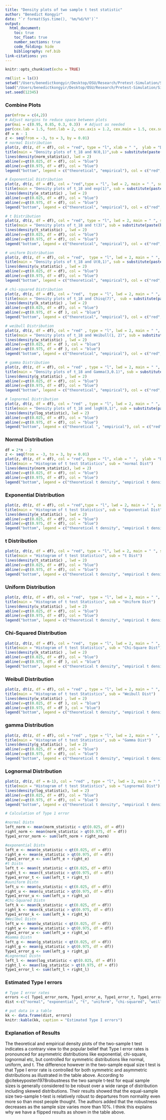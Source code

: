 ```yaml
---
title: "Density plots of two sample t test statistic"
author: "Benedict Kongyir"
date: "`r format(Sys.time(), '%m/%d/%Y')`"
output: 
  html_document:
    toc: true
    toc_float: true
    number_sections: true
    code_folding: hide
    bibliography: ref.bib
link-citations: yes
---
```


```r
knitr::opts_chunk$set(echo = TRUE)
```


```r
rm(list = ls())
setwd("/Users/benedictkongyir/Desktop/OSU/Research/Pretest-Simulation/Simulation/PLOT OF TEST STAT UNDER H0")
load("/Users/benedictkongyir/Desktop/OSU/Research/Pretest-Simulation/Simulation/PLOT OF TEST STAT UNDER H0/two_samples_plots.RData")
set.seed(12345)
```

### Combine Plots
```r
par(mfrow = c(4,2))
# Adjust margins to reduce space between plots
par(mai = c(0.95, 0.85, 0.3, 0.3))  # Adjust as needed
par(cex.lab = 1.5, font.lab = 2, cex.axis = 1.2, cex.main = 1.5, cex.sub = 1.2)  # Larger and bold
df = n - 1
z <- seq(from = -3, to = 3, by = 0.01)
# normal Distribution
plot(z, dt(z, df = df), col = "red", type = "l", xlab = " ",  ylab = "Density",  lwd = 2, main = " ", sub = " ")
title(main = "Density plots of t_18 and N(0,1)",sub = substitute(paste(bold("normal Dist"))),  cex = 2)
lines(density(norm_statistic), lwd = 2)
abline(v=qt(0.025, df = df), col = "blue")
abline(v=qt(0.975, df = df), col = "blue")
legend("bottom", legend = c("theoretical", "empirical"), col = c("red", "black"), lty = 1, cex = 1, text.font = 2, lwd = 2, bty = "n", ncol=2, inset=c(0, -.22), xpd=TRUE)

# Exponential Distribution
plot(z, dt(z, df = df), col = "red",type = "l", lwd = 2, main = " ", sub = " " , xlab = " ",  ylab = "Density")
title(main = "Density plots of t_18 and exp(1)", sub = substitute(paste(bold("Exponential Dist"))),  cex = 2)
lines(density(e_statistic) , lwd = 2)
abline(v=qt(0.025, df = df), col = "blue")
abline(v=qt(0.975, df = df), col = "blue")
legend("bottom", legend = c("theoretical", "empirical"), col = c("red", "black"), lty = 1, cex = 1, text.font = 2, lwd = 2, bty = "n", ncol=2, inset=c(0, -.22), xpd=TRUE)

# t Distribution
plot(z, dt(z, df = df), col = "red", type = "l", lwd = 2, main = " ", sub = " " , xlab = " ",  ylab = "Density")
title(main = "Density plots of t_18 and t(3)", sub = substitute(paste(bold("t Dist"))),  cex = 2)
lines(density(t_statistic) , lwd = 2)
abline(v=qt(0.025, df = df), col = "blue")
abline(v=qt(0.975, df = df), col = "blue")
legend("bottom", legend = c("theoretical", "empirical"), col = c("red", "black"), lty = 1, cex = 1, text.font = 2, lwd = 2, bty = "n", ncol=2, inset=c(0, -.22), xpd=TRUE)

# uniform Distribution
plot(z, dt(z, df = df), col = "red",  type = "l", lwd = 2, main = " ", sub = " " , xlab = " ",  ylab = "Density")
title(main = "Density plots of t_18 and U(0,1)", sub = substitute(paste(bold("Uniform Dist"))),  cex = 2)
lines(density(u_statistic) , lwd = 2)
abline(v=qt(0.025, df = df), col = "blue")
abline(v=qt(0.975, df = df), col = "blue")
legend("bottom", legend = c("theoretical", "empirical"), col = c("red", "black"), lty = 1, cex = 1, text.font = 2, lwd = 2, bty = "n", ncol=2, inset=c(0, -.22), xpd=TRUE)

# chi-squared Distribution
plot(z, dt(z, df = df), col = "red",  type = "l", lwd = 2, main = " ", sub = " " , xlab = " ",  ylab = "Density")
title(main = "Density plots of t_18 and Chisq(7)",  sub = substitute(paste(bold("Chi-Square Dist"))),  cex = 2)
lines(density(k_statistic) , lwd = 2)
abline(v=qt(0.025, df = df), col = "blue")
abline(v=qt(0.975, df = df ), col = "blue")
legend("bottom", legend = c("theoretical", "empirical"), col = c("red", "black"), lty = 1, cex = 1, text.font = 2, lwd = 2, bty = "n", ncol=2, inset=c(0, -.22), xpd=TRUE)

# weibull Distribution
plot(z, dt(z, df = df), col = "red" , type = "l", lwd = 2, main = " ", sub = " " , xlab = " ",  ylab = "Density")
title(main = "Density plots of t_18 and Weibull(1, 2)", sub = substitute(paste(bold("Weibull Dist"))),  cex = 2)
lines(density(w_statistic) , lwd = 2)
abline(v=qt(0.025, df = df ), col = "blue")
abline(v=qt(0.975, df = df ), col = "blue")
legend("bottom", legend = c("theoretical", "empirical"), col = c("red", "black"), lty = 1, cex = 1, text.font = 2, lwd = 2, bty = "n", ncol=2, inset=c(0, -.22), xpd=TRUE)

# gamma Distribution
plot(z, dt(z, df = df), col = "red" , type = "l", lwd = 2, main = " ", sub = " " , xlab = " ",  ylab = "Density")
title(main = "Density plots of t_18 and Gamma(3,0.1)", sub = substitute(paste(bold("Gamma Dist"))),  cex = 2)
lines(density(g_statistic) , lwd = 2)
abline(v=qt(0.025, df = df), col = "blue")
abline(v=qt(0.975, df = df), col = "blue")
legend("bottom", legend = c("theoretical", "empirical"), col = c("red", "black"), lty = 1, cex = 1, text.font = 2, lwd = 2, bty = "n", ncol=2, inset=c(0, -.22), xpd=TRUE)

# lognormal Distribution
plot(z, dt(z, df = df), col = "red" , type = "l", lwd = 2, main = " ", sub = " " , xlab = " ",  ylab = "Density")
title(main = "Density plots of t_18 and logN(0,1)", sub = substitute(paste(bold("Lognormal Dist"))),  cex = 2)
lines(density(log_statistic), lwd = 2)
abline(v=qt(0.025, df = df), col = "blue")
abline(v=qt(0.975, df = df), col = "blue")
legend("bottom", legend = c("theoretical ", "empirical"), col = c("red", "black"), lty = 1, cex = 1, text.font = 2, lwd = 3, bty = "n", ncol=2, inset=c(0, -.22), xpd=TRUE)


```

### Normal Distribution
```r
df = 2*n - 2
z <- seq(from = -3, to = 3, by = 0.01)
plot(z, dt(z, df = df), col = "red", type = "l", xlab = " ",  ylab = "Density",  lwd = 2, main = " ", sub = " ")
title(main = "Histogram of t test Statistics", sub = "normal Dist")
lines(density(norm_statistic), lwd = 2)
abline(v=qt(0.025, df = df), col = "blue")
abline(v=qt(0.975, df = df), col = "blue")
legend("bottom", legend = c("theoretical t density", "empirical t density"), col = c("red", "black"), lty = 1, cex = 0.75, text.font = 2, lwd = 2, bty = "n", ncol=2, inset=c(0, -.22), xpd=TRUE)
```


### Exponential Distribution
```r
plot(z, dt(z, df = df), col = "red",type = "l", lwd = 2, main = " ", sub = " " , xlab = " ",  ylab = "Density")
title(main = "Histogram of t test Statistics", sub = "Exponential Dist")
lines(density(e_statistic) , lwd = 2)
abline(v=qt(0.025, df = df), col = "blue")
abline(v=qt(0.975, df = df), col = "blue")
legend("bottom", legend = c("theoretical t density", "empirical t density"), col = c("red", "black"), lty = 1, cex = 0.75, text.font = 2, lwd = 2, bty = "n", ncol=2, inset=c(0, -.22), xpd=TRUE)
```


### t Distribution
```r
plot(z, dt(z, df = df), col = "red", type = "l", lwd = 2, main = " ", sub = " " , xlab = " ",  ylab = "Density")
title(main = "Histogram of t test Statistics", sub = "t Dist")
lines(density(t_statistic) , lwd = 2)
abline(v=qt(0.025, df = df), col = "blue")
abline(v=qt(0.975, df = df), col = "blue")
legend("bottom", legend = c("theoretical t density", "empirical t density"), col = c("red", "black"), lty = 1, cex = 0.75, text.font = 2, lwd = 2, bty = "n", ncol=2, inset=c(0, -.22), xpd=TRUE)
```


### Uniform Distribution
```r
plot(z, dt(z, df = df), col = "red",  type = "l", lwd = 2, main = " ", sub = " " , xlab = " ",  ylab = "Density")
title(main = "Histogram of t test Statistics", sub = "Uniform Dist")
lines(density(u_statistic) , lwd = 2)
abline(v=qt(0.025, df = df), col = "blue")
abline(v=qt(0.975, df = df), col = "blue")
legend("bottom", legend = c("theoretical t density", "empirical t density"), col = c("red", "black"), lty = 1, cex = 0.75, text.font = 2, lwd = 2, bty = "n", ncol=2, inset=c(0, -.22), xpd=TRUE)
```


### Chi-Squared Distribution
```r
plot(z, dt(z, df = df), col = "red",  type = "l", lwd = 2, main = " ", sub = " " , xlab = " ",  ylab = "Density")
title(main = "Histogram of t test Statistics", sub = "Chi-Square Dist")
lines(density(k_statistic) , lwd = 2)
abline(v=qt(0.025, df = df), col = "blue")
abline(v=qt(0.975, df = df ), col = "blue")
legend("bottom", legend = c("theoretical t density", "empirical t density"), col = c("red", "black"), lty = 1, cex = 0.75, text.font = 2, lwd = 2, bty = "n", ncol=2, inset=c(0, -.22), xpd=TRUE)
```


### Weibull Distribution
```r
plot(z, dt(z, df = df), col = "red" , type = "l", lwd = 2, main = " ", sub = " " , xlab = " ",  ylab = "Density")
title(main = "Histogram of t test Statistics", sub = "Weibull Dist")
lines(density(w_statistic) , lwd = 2)
abline(v=qt(0.025, df = df ), col = "blue")
abline(v=qt(0.975, df = df ), col = "blue")
legend("bottom", legend = c("theoretical t density", "empirical t density"), col = c("red", "black"), lty = 1, cex = 0.75, text.font = 2, lwd = 2, bty = "n", ncol=2, inset=c(0, -.22), xpd=TRUE)
```


### gamma Distribution
```r
plot(z, dt(z, df = df), col = "red" , type = "l", lwd = 2, main = " ", sub = " " , xlab = " ",  ylab = "Density")
title(main = "Histogram of t test Statistics", sub = "Gamma Dist")
lines(density(g_statistic) , lwd = 2)
abline(v=qt(0.025, df = df), col = "blue")
abline(v=qt(0.975, df = df), col = "blue")
legend("bottom", legend = c("theoretical t density", "empirical t density"), col = c("red", "black"), lty = 1, cex = 0.75, text.font = 2, lwd = 2, bty = "n", ncol=2, inset=c(0, -.22), xpd=TRUE)
```

### Lognormal Distribution
```r
plot(z, dt(z, df = n-1), col = "red" , type = "l", lwd = 2, main = " ", sub = " " , xlab = " ",  ylab = "Density")
title(main = "Histogram of t test Statistics", sub = "Lognormal Dist")
lines(density(log_statistic), lwd = 2)
abline(v=qt(0.025, df = df), col = "blue")
abline(v=qt(0.975, df = df), col = "blue")
legend("bottom", legend = c("theoretical t density", "empirical t density"), col = c("red", "black"), lty = 1, cex = 0.75, text.font = 2, lwd = 2, bty = "n", ncol=2, inset=c(0, -.22), xpd=TRUE)
```


```r
# Calculation of Type 1 error

#normal Distn
left_norm <- mean(norm_statistic < qt(0.025, df = df))
right_norm <- mean(norm_statistic > qt(0.975, df = df))
Type1_error_norm <- sum(left_norm + right_norm)

#exponential Distn
left_e <- mean(e_statistic < qt(0.025, df = df))
right_e <- mean(e_statistic > qt(0.975, df = df))
Type1_error_e <- sum(left_e + right_e)
#t Distn
left_t <- mean(t_statistic < qt(0.025, df = df))
right_t <- mean(t_statistic > qt(0.975, df = df))
Type1_error_t <- sum(left_t + right_t)
#uuniform Distn
left_u <- mean(u_statistic < qt(0.025, df = df))
right_u <- mean(u_statistic > qt(0.975, df = df))
Type1_error_u <- sum(left_u + right_u)
#Chi-Squared Distn
left_k <- mean(k_statistic < qt(0.025, df = df))
right_k <- mean(k_statistic > qt(0.975, df = df))
Type1_error_k <- sum(left_k + right_k)
#Weilbul Distn
left_w <- mean(w_statistic < qt(0.025, df = df))
right_w <- mean(w_statistic > qt(0.975, df = df))
Type1_error_w <- sum(left_w + right_w)
#Gamma Distn
left_g <- mean(g_statistic < qt(0.025, df = df))
right_g <- mean(g_statistic > qt(0.975, df = df))
Type1_error_g <- sum(left_g + right_g)
#Lognormal Distn
left_l <- mean(log_statistic < qt(0.025, df = df))
right_l <- mean(log_statistic > qt(0.975, df = df))
Type1_error_l <- sum(left_l + right_l)
```

### Estimated Type I errors

```r
# Type I error rates
errors <-c( Type1_error_norm, Type1_error_e, Type1_error_t, Type1_error_u,Type1_error_k,Type1_error_w, Type1_error_g,Type1_error_l)
dist <-c("normal", "exponential", "t", "uniform", "chi-squared", "weillbul", "gamma", "lognormal")

# put data in a table
kk <- data.frame(dist, errors)
knitr::kable(kk, caption = "Estimated Type I errors")
```

### Explanation of Results

The theoretical and empirical density plots of the two-sample t test indicates a contrary view to the popular belief that Type I error rates is pronounced for asymmetric distributions like exponential, chi-square, lognormal etc, but controlled for symmetric distributions like normal, uniform, and t. The difference however in the two-sample equal size t test is that Type I error rate is controlled for both symmetric and asymmetric distributions as illustrated in the table above. According to @citekeyposten1978robustness the two sample t-test for equal sample sizes is generally considered to be robust over a wide range of distribution including skewed distributions. Their results showed that the equal-sample size two-sample t-test is relatively robust to departures from normality even more so than most people thought. The authors added that the robustness decreases as the sample size varies more than 10\%. I think this explains why we have a flipped results as shown in the table above.















